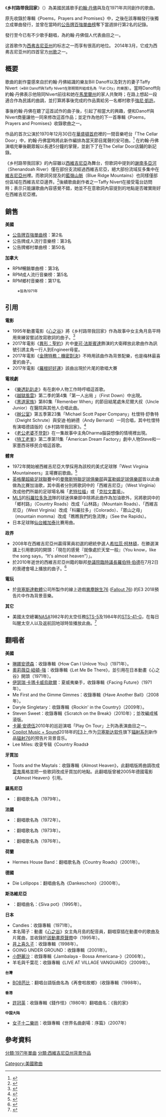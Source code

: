 {{noteTA
|1=zh-tw:馬里蘭州; zh-hk:馬利蘭州; zh-cn:马里兰州
|2=zh-tw:強尼·凱許; zh-hk:尊尼·卡殊; zh-cn:约翰尼·卡什
|3=zh-tw:西維吉尼亞; zh-hk:西維珍尼亞; zh-cn:西弗吉尼亚
|4=zh-tw:維吉尼亞州; zh-hk:維珍尼亞州; zh-cn:弗吉尼亚州
|5=zh-tw:心之谷; zh-hk:夢幻街少女; zh-cn:侧耳倾听
|6=zh-tw:樂透趴趴走; zh-hk:爛佬贖罪記; zh-cn:愚人善事
|7=zh-tw:越獄風雲; zh-hk:逃; zh-cn:越狱
|8=zh-tw:黑道家族; zh-hk:人在江湖; zh-cn:黑道家族
|9=zh-tw:英格蘭超級足球聯賽; zh-hk:英格蘭超級足球聯賽; zh-cn:英格兰足球超级联赛
|10=zh-tw:曼徹斯特聯足球俱樂部; zh-hk:曼徹斯特聯足球會; zh-cn:曼切斯特联足球俱乐部
|11=zh-tw:富勒姆足球俱樂部; zh-hk:富咸足球會; zh-cn:富勒姆足球俱乐部
|12=zh-tw:老特拉福; zh-hk:奧脫福; zh-cn:老特拉福德
|13=zh-tw:克拉文農場; zh-hk:卡雲農舍; zh-cn:克拉文农场
|14=zh-tw:俱樂部; zh-hk:足球會; zh-cn:俱乐部
|15=zh-tw:希拉蕊·柯林頓; zh-hk:希拉里·克林頓; zh-cn:希拉里·克林顿; zh-sg:希拉莉·克林顿
|16=zh-tw:太空總署; zh-hk:太空總署; zh-cn:航空航天局
|17=zh-tw:奧莉薇亞·紐頓-強; zh-hk:奧莉花·紐頓-莊; zh-cn:奥莉维亚·纽顿-约翰
|18=zh-tw:卡麗·安德伍; zh-hk:卡麗·安德伍; zh-cn:凯莉·安德伍德
|19=zh-tw:斯洛維尼亞; zh-hk:斯洛文尼亞; zh-cn:斯洛文尼亚
}}
{{Infobox Single 
| Name        = 乡村路带我回家
| Cover       = Take Me Home Country Roads(John Denver).jpg
| Artist      = [[約翰·丹佛|約翰·丹佛]] 
| Album       = [[Poems，Prayers_and_Promises|Poems，Prayers and Promises]]
| Released    = 1971年4月12日
| Format      = [[黑膠|黑膠]]
| Recorded    = 
| Genre       = [[民謠|民謠]]、[[鄉村音樂|鄉村音樂]]
| Length      = 
| Label       = RCA Records
| Writer      = 約翰·丹佛<br/>Bill Danoff<br/>Taffy Nivert
| Producer    = Milton Okun
| Certification  = 
| Chart position  = 當週最高排行第2名（[[公告牌百強單曲榜|公告牌百強單曲榜]]）
| Last single  = Friends with you <br />（1971年）
| This single  = '''Take Me Home，Country Roads''' <br />（1971年）
| Next single  = Everyday <br />（1972年）
}}
{{Sound sample box align right|音樂範例：}}
{{Listen
 |filename = Take Me Home Country Roads (John Denver).ogg
 |title = 《Take Me Home，Country Roads》
 |description = 美國鄉村樂手約翰丹佛代表曲 《Take Me Home，Country Roads》音訊範例
}}
{{sample box end}}
《'''乡村路带我回家'''》（{{lang|en|'''Take Me Home, Country Roads'''}}）為美國民謠歌手[[約翰·丹佛|約翰·丹佛]]與{{link-en|比尔·丹诺夫|Bill Danoff}}及{{link-en|塔菲尼·维特|Taffy Nivert}}在1971年共同創作的歌曲。

原先收錄於專輯《Poems，Prayers and Promises》中，之後在該專輯發行後獨立成單曲發行，並曾在當時的[[告示牌百强单曲榜|公告牌百強單曲榜]]奪下當週排行第2名的記錄。

發行至今已有不少歌手翻唱，為約翰·丹佛個人代表曲目之一。

这首歌作为[[西維吉尼亞州|西弗吉尼亚州]]的标志之一而享有很高的地位。 2014年3月，它成为西弗吉尼亚州的四首官方[[美国州歌列表|州歌]]之一。

== 概要 ==
歌曲的創作靈感來自於約翰·丹佛結識的樂友Bill Danoff以及對方的妻子Taffy Nivert<small>（※Bill Danoff與Taffy Nivert在那期間共組成名為「Fat City」的樂團）</small>。當時Danoff向約翰·丹佛表示他陪同Nivert前往和她在[[馬里蘭州|馬里蘭州]]的家人共聚時；在路上想起一段適合作為民謠的曲調，並打算將事後完成的作品賣給另一名鄉村歌手[[約翰尼·卡什|強尼·凱許]]。

事後約翰·丹佛在聽了這首試作的曲子後，引起了相當大的興趣，便和Danoff與Nivert商量讓他一同來修改這首作品；並定作為他的下一首專輯《Poems，Prayers and Promises》收錄歌曲之一。

作品的首次公演於1970年12月30日在[[華盛頓哥倫比亞特區|華盛頓首府]]裡的一間音樂吧台「The Cellar Door」中，約翰·丹佛當時將此新作編排為當天節目尾聲的安可曲。<ref>{{Cite web |url= http://www.billdanoff.com/musicheritage.htm |title= Bill Danoff的音樂介紹 |author= Bill Danoff |date= 2010-07-02 |publisher=  |language= en |accessdate= 2011-06-29 |quote=  |archive-date= 2012-06-06 |archive-url= https://www.webcitation.org/68DSTxyIm?url=http://www.billdanoff.com/musicheritage.htm |dead-url= yes }}</ref>
在約翰·丹佛演唱完畢後觀眾報以長達5分鐘的掌聲，並創下了在The Cellar Door店鋪的新記錄。

《乡村路带我回家》的內容雖以[[西維吉尼亞|西維吉尼亞]]為舞台，但歌詞中提到的[[謝南多亞河|謝南多亞河]]（Shenandoah River）僅在部份支流經過西維吉尼亞，絕大部份流域反多集中在[[維吉尼亞州|維吉尼亞州]]裡。而歌詞另提及的[[藍嶺山脈|藍嶺山脈]]（Blue Ridge Mountains）也同樣僅部份區域在西維吉尼亞邊界。<ref>{{cite book |title={{lang|ja|地球道草アンダンテ}} |year=2005 |publisher=[[小學館|小學館]] |isbn=978-4-09-130079-9 |pages= 50─51頁 }}</ref>後續歌曲創作者之一Taffy Nivert在接受電台訪問時；表示只能讓歌曲內容感覺不錯，她並不在意歌詞內容提到的地點是否確實剛好在西維吉尼亞裡。

== 銷售 ==
'''美國'''
*[[公告牌百強單曲榜|公告牌百強單曲榜]]：第2名
*公告牌成人流行音樂榜：第3名
*公告牌鄉村單曲榜：第50名

'''加拿大'''
*RPM暢銷單曲榜：第3名 
*RPM成人流行音樂榜：第5名 
*RPM鄉村音樂榜：第17名 
:<small>※皆為1971年</small>

== 引用 ==
'''電影'''
*1995年動畫電影《[[心之谷|心之谷]]》將《乡村路带我回家》作為故事中女主角月島{{lang|ja|雫}}平時用來練習嘗試改寫歌詞的曲子。<ref>{{Cite web |url=http://nausicaa.net/miyazaki/mimi/faq.html |title=Nausicaa.Net的《心之谷》FAQ |author=Team Ghiblink |date= |publisher= |language=en |accessdate=2011-06-29 |quote= |archive-date=2011-01-01 |archive-url=https://web.archive.org/web/20110101151221/http://nausicaa.net/miyazaki/mimi/faq.html |dead-url=yes }}</ref>
*2017年電影《[[異形：聖約|異形：聖約]]》片中[[麥可·法斯賓達|麥可·法斯賓達]]飾演的大衛釋放此歌曲作為訊號引誘主角一行人到Engineer母星。
*2017年電影《[[金牌特務：機密對決|金牌特務：機密對決]]》不時用該曲作為背景配樂，也是梅林最喜愛的曲子。
*2017年電影《[[羅根好好運|羅根好好運]]》該曲出現於片尾的歌唱大賽

'''電視劇'''
*《[[樂透趴趴走|樂透趴趴走]]》有在劇中人物工作時哼唱這首歌。
*《[[越獄風雲|越獄風雲]]》第二季的第4集「第一人出局 」（First Down）中出現。
*《[[黑道家族|黑道家族]]》第80集「Remenber When」的節目結尾處朱尼爾大叔（Uncle Junior）在醫院與其他人合唱此曲。
*《[[辦公室_(美國電視劇)|辦公室]]》第五季第23集「Michael Scott Paper Company」杜懷特·舒魯特（Dwight Schrute）與安迪·柏納德（Andy Bernard）一同合唱，其中杜懷特有演唱德語版的《乡村路带我回家》。<ref>{{Cite web |url= http://www.buzzsugar.com/Offices-New-Opening-Credits-Dueling-Country-Roads-3022218 |title= 辦公室第23集《Michael Scott Paper Company》劇情概要 |author= BuzzSugar |date= 2009-04-10 |publisher=  |language= en |accessdate= 2011-06-29 |quote=  |archive-url= https://web.archive.org/web/20100612150639/http://www.buzzsugar.com/Offices-New-Opening-Credits-Dueling-Country-Roads-3022218 |archive-date= 2010-06-12 |dead-url= yes }}</ref>
*《[[老公老婆不登對|老公老婆不登對]]》在一集故事中主角Dharma腦袋想像的情境裡出現。
*《[[特工老爹|特工老爹]]》第二季第11集「American Dream Factory」劇中人物Steve和一家墨西哥移民合唱這首歌。

'''體育'''
*1972年開始被西維吉尼亞大學採用為該校的美式足球隊「West Virginia Mountaineers」主場賽前歌曲。<ref>{{Cite web |url=http://welcometo.wvu.edu/living_here/wvu_traditions |title=西維吉尼亞大學的傳統事物介紹 |author=WVU Web Services |date=2009-11-03 |publisher= |language=en |accessdate=2011-06-29 |quote= |deadurl=yes |archiveurl=https://web.archive.org/web/20110720121918/http://welcometo.wvu.edu/living_here/wvu_traditions |archivedate=2011-07-20 }}</ref>
*[[英格蘭超級足球聯賽|英格蘭超級足球聯賽]]中的[[曼徹斯特聯足球俱樂部|曼徹斯特聯足球俱樂部]]與[[富勒姆足球俱樂部|富勒姆足球俱樂部]]皆以此曲做為比賽加油歌，其中兩者分別將歌詞中的「西維吉尼亞」（West Virginia）改成他們所屬的足球場名稱「[[老特拉福德球场|老特拉福]]」或「[[克拉文農場球場|克拉文農場]]」。
*[[美國職業足球大聯盟|MLS]]的[[科羅拉多急流|科羅拉多急流]]隊的球迷俱樂部中除將此曲作為加油歌外，另將歌詞中的「鄉村路」（Country Roads）改成「山林路」（Mountain Roads）、「西維吉尼亞」（West Virginia）改成「科羅拉多」（Colorado）、「眾山之母」（mountain momma）改成「瞧瞧我們的急流隊」（See the Rapids）。
*日本足球隊[[仙台維加泰|仙台維加泰]]比賽用曲。

'''政界'''
*2008年在西維吉尼亞州贏得黨員初選的總統參選人[[希拉里·罗德姆·克林顿|希拉蕊·柯林頓]]，在勝選演講上引用歌詞的開頭：「現在的感覺『就像處於天堂一般』（You know，like the song says，“It's almost heaven”）」。
*於2010年逝世的西維吉尼亞州籍的聯邦[[參議院|參議院]][[美國參議院臨時議長|臨時議長]][[羅伯特·伯德|羅伯特·伯德]]在7月2日的喪禮會場上播放的曲子。<ref>{{Cite web|url=http://blogs.abcnews.com/politicalpunch/2010/07/eulogizing-sen-robert-byrd-the-hard-working-if-imperfect-senator.html|title=致羅伯特·伯德|author=ABC News|date=2010-07-02|publisher=|language=en|accessdate=2011-06-29|quote=|deadurl=yes|archiveurl=https://web.archive.org/web/20100705104518/http://blogs.abcnews.com/politicalpunch/2010/07/eulogizing-sen-robert-byrd-the-hard-working-if-imperfect-senator.html|archivedate=2010-07-05}}</ref>

'''電玩'''
*於[[貝塞斯達軟體|貝塞斯達軟體]]公司所製作的線上遊戲[[異塵餘生76|異塵餘生76]] ([[Fallout_76|Fallout 76]]) 的E3 2018預告片中作為背景音樂。

'''其它'''
*美國太空總署[[NASA|NASA]]1982年的太空任務[[STS-5|STS-5]]及1984年的[[STS-41-G|STS-41-G]]，在每日叫醒太空人以及返航回地球時皆播放此曲。<ref>{{cite news |first=Colin |last=Fries |title=Chronology of Wakeup Calls |date=2007-06-25 |publisher=NASA |url=http://history.nasa.gov/wakeup%20calls.pdf |work= |format=PDF |pages=96 |quote= |accessdate=2011-06-29 |deadurl=yes |archiveurl=https://www.webcitation.org/5qa43IOoy?url=http://history.nasa.gov/wakeup%20calls.pdf |archivedate=2010-06-18 }}</ref>

== 翻唱者 ==
'''美國'''
*[[琳娜安德森|琳娜安德森]]：收錄專輯《How Can I Unlove You》（1971年）。
*[[奧莉薇亞·紐頓-強|奧莉薇亞·紐頓-強]]：收錄專輯《Let Me Be There》，並引用在日本動畫《心之谷》開頭（1971年）。
*[[伊瑟瑞·卡瑪卡威烏歐爾|伊瑟瑞·卡瑪卡威烏歐爾]]：夏威夷樂手，收錄專輯《Facing Future》（1971年）。
*Me First and the Gimme Gimmes：收錄專輯《Have Another Ball》（2008年）。
*Daryle Singletary：收錄專輯《Rockin' in the Country》（2009年）。
*Steven Sweet：收錄專輯《Scratch on the Break》（2010年）；並改編成搖滾版。
*[[卡麗·安德伍|卡麗·安德伍]]2010年的巡迴演唱「Play On Tour」上列為表演曲目之一。
*[[Copilot_Music_+_Sound|Copilot Music + Sound]]2018年的[[E3电子娱乐展|E3]]上,作为[[贝塞斯达软件|贝塞斯达软件]]旗下[[辐射系列|辐射系列]]新作品[[辐射76|辐射76]]的预告片背景音乐。
*Lee Miles: 收录专辑《Country Roads》

'''牙買加'''
*Toots and the Maytals：收錄專輯《Almost Heaven》，此翻唱版將曲調改成[[雷鬼|雷鬼]]風格並把一些歌詞改成牙買加的地點。此翻唱版曾被2005年德國電影《Almost Heaven》引用。

'''羅馬尼亞'''
*{{lang|ro|Gil Dobrică}}：翻唱歌名為{{lang|ro|《Hai acasă, hai cu mine》}}（1979年）。

'''法國'''
*{{lang|fr|Marie Laforêt}}：翻唱歌名為{{lang|fr|《Mon pays est ici》}}（1972年）。
*{{lang|fr|Claude François}}：翻唱歌名為{{lang|fr|《J'ai encore ma maison》}}（1973年）。
*{{lang|fr|DickRivers}}：翻唱歌名為{{lang|fr|《Faire un pont》}}（1976年）。

'''荷蘭'''
*Hermes House Band：翻唱歌名為《Country Roads》（2001年）。

'''德國'''
*Die Lollipops：翻唱曲名為《Dankeschon》（2000年）。

'''斯洛維尼亞'''
*{{lang|sl|Aleksander Mežek}}：翻唱曲名：《Siva pot》（1995年）。

'''日本'''
*Candies：收錄專輯{{lang|ja|《キャンディーズ 1 1/2 やさしい悪魔》}}（1971年）。
*本名陽子：動畫《[[心之谷|心之谷]]》女主角月島{{lang|ja|雫}}的配音員，翻唱穿插在動畫中的歌曲及片尾曲，並收錄於[[心之谷#音樂專輯|該動畫原聲帶]]中（1995年）。
*[[井上喜久子|井上喜久子]]：收錄專輯{{lang|ja|《ダンシング．クィーン》}}（1998年）。
*GOING UNDER GROUND：收錄專輯{{lang|ja|《かよわきエナジー》}}（2001年）。
*[[小野麗沙|小野麗沙]]：收錄專輯《Jambalaya - Bossa Americana-》（2006年）。
*羊毛與千葉花：收錄專輯《LIVE AT VILLAGE VANGUARD》（2009年）。

 '''台灣'''
*[[BOB芭比|BOB芭比]]：翻唱台語版曲名為《再會啦故鄉》（收錄專輯{{再會啦故鄉》}}（1998年）。

 '''香港'''
*[[許冠英|許冠英]]：收錄專輯《錢作怪》（1980年）翻唱曲名：《我的家》


 '''中国大陆'''
*[[女子十二樂坊|女子十二樂坊]]：收錄專輯《世界名曲劇場：序篇》（2007年）

== 參考資料 ==
{{reflist}}

{{DEFAULTSORT:Take Me Home Country Roads}}

[[Category:美國歌曲|Category:美國歌曲]]
[[分類:1971年單曲|分類:1971年單曲]]
[[分類:西維吉尼亞州背景作品|分類:西維吉尼亞州背景作品]]